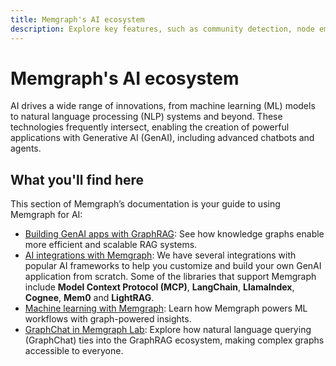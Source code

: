 ```yaml
---
title: Memgraph's AI ecosystem
description: Explore key features, such as community detection, node embeddings, and graph neural networks, alongside integrations with popular AI libraries like LangChain and LlamaIndex, to create powerful, data-driven GenAI solutions.
---
```



# Memgraph's AI ecosystem

AI drives a wide range of innovations, from machine learning (ML) models to
natural language processing (NLP) systems and beyond. These technologies
frequently intersect, enabling the creation of powerful applications with
Generative AI (GenAI), including advanced chatbots and agents.

## What you'll find here

This section of Memgraph’s documentation is your guide to using Memgraph for AI:

- [Building GenAI apps with GraphRAG](/ai-ecosystem/graph-rag): See how
  knowledge graphs enable more efficient and scalable RAG systems.
- [AI integrations with Memgraph](/ai-ecosystem/integrations): We have several
  integrations with popular AI frameworks to help you customize and build your
  own GenAI application from scratch. Some of the libraries that support
  Memgraph include **Model Context Protocol (MCP)**, **LangChain**,
  **LlamaIndex**, **Cognee**, **Mem0** and **LightRAG**.
- [Machine learning with Memgraph](/ai-ecosystem/machine-learning): Learn how
  Memgraph powers ML workflows with graph-powered insights.
- [GraphChat in Memgraph Lab](/memgraph-lab/features/graphchat): Explore how
  natural language querying (GraphChat) ties into the GraphRAG ecosystem, making
  complex graphs accessible to everyone.


<CommunityLinks/>